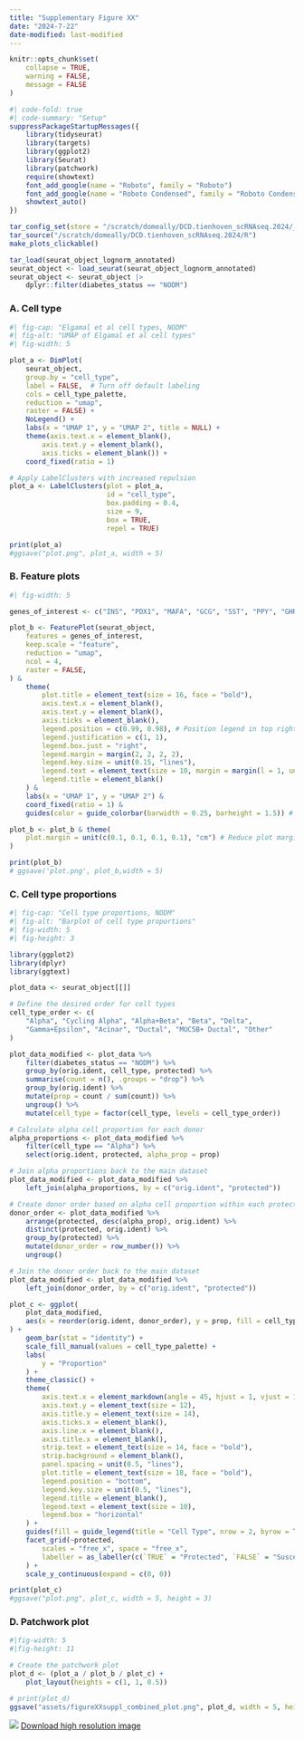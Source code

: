 ```yaml
---
title: "Supplementary Figure XX"
date: "2024-7-22" 
date-modified: last-modified
---
```


```r
knitr::opts_chunk$set(
    collapse = TRUE,
    warning = FALSE,
    message = FALSE
)
```



```r
#| code-fold: true
#| code-summary: "Setup"
suppressPackageStartupMessages({
    library(tidyseurat)
    library(targets)
    library(ggplot2)
    library(Seurat)
    library(patchwork)
    require(showtext)
    font_add_google(name = "Roboto", family = "Roboto")
    font_add_google(name = "Roboto Condensed", family = "Roboto Condensed")
    showtext_auto()
})

tar_config_set(store = "/scratch/domeally/DCD.tienhoven_scRNAseq.2024/_targets")
tar_source("/scratch/domeally/DCD.tienhoven_scRNAseq.2024/R")
make_plots_clickable()

tar_load(seurat_object_lognorm_annotated)
seurat_object <- load_seurat(seurat_object_lognorm_annotated)
seurat_object <- seurat_object |>
    dplyr::filter(diabetes_status == "NODM")
```

### A. Cell type

```r
#| fig-cap: "Elgamal et al cell types, NODM"
#| fig-alt: "UMAP of Elgamal et al cell types"
#| fig-width: 5

plot_a <- DimPlot(
    seurat_object, 
    group.by = "cell_type", 
    label = FALSE,  # Turn off default labeling
    cols = cell_type_palette, 
    reduction = "umap", 
    raster = FALSE) +
    NoLegend() +
    labs(x = "UMAP 1", y = "UMAP 2", title = NULL) +
    theme(axis.text.x = element_blank(),
        axis.text.y = element_blank(),
        axis.ticks = element_blank()) +
    coord_fixed(ratio = 1)

# Apply LabelClusters with increased repulsion
plot_a <- LabelClusters(plot = plot_a, 
                        id = "cell_type", 
                        box.padding = 0.4,  
                        size = 9,
                        box = TRUE, 
                        repel = TRUE)

print(plot_a)
#ggsave("plot.png", plot_a, width = 5)
```

### B. Feature plots

```r
#| fig-width: 5

genes_of_interest <- c("INS", "PDX1", "MAFA", "GCG", "SST", "PPY", "GHR", "KRT19")

plot_b <- FeaturePlot(seurat_object,
    features = genes_of_interest,
    keep.scale = "feature",
    reduction = "umap",
    ncol = 4,
    raster = FALSE,
) &
    theme(
        plot.title = element_text(size = 16, face = "bold"),
        axis.text.x = element_blank(),
        axis.text.y = element_blank(),
        axis.ticks = element_blank(),
        legend.position = c(0.99, 0.98), # Position legend in top right
        legend.justification = c(1, 1),
        legend.box.just = "right",
        legend.margin = margin(2, 2, 2, 2),
        legend.key.size = unit(0.15, "lines"),
        legend.text = element_text(size = 10, margin = margin(l = 1, unit = "pt")),
        legend.title = element_blank()
    ) &
    labs(x = "UMAP 1", y = "UMAP 2") &
    coord_fixed(ratio = 1) &
    guides(color = guide_colorbar(barwidth = 0.25, barheight = 1.5)) # Adjust legend size

plot_b <- plot_b & theme(
    plot.margin = unit(c(0.1, 0.1, 0.1, 0.1), "cm") # Reduce plot margins
) 

print(plot_b)
# ggsave('plot.png', plot_b,width = 5)
```

### C. Cell type proportions

```r
#| fig-cap: "Cell type proportions, NODM"
#| fig-alt: "Barplot of cell type proportions"
#| fig-width: 5
#| fig-height: 3

library(ggplot2)
library(dplyr)
library(ggtext)

plot_data <- seurat_object[[]]

# Define the desired order for cell types
cell_type_order <- c(
    "Alpha", "Cycling Alpha", "Alpha+Beta", "Beta", "Delta",
    "Gamma+Epsilon", "Acinar", "Ductal", "MUC5B+ Ductal", "Other"
)

plot_data_modified <- plot_data %>%
    filter(diabetes_status == "NODM") %>%
    group_by(orig.ident, cell_type, protected) %>%
    summarise(count = n(), .groups = "drop") %>%
    group_by(orig.ident) %>%
    mutate(prop = count / sum(count)) %>%
    ungroup() %>%
    mutate(cell_type = factor(cell_type, levels = cell_type_order))

# Calculate alpha cell proportion for each donor
alpha_proportions <- plot_data_modified %>%
    filter(cell_type == "Alpha") %>%
    select(orig.ident, protected, alpha_prop = prop)

# Join alpha proportions back to the main dataset
plot_data_modified <- plot_data_modified %>%
    left_join(alpha_proportions, by = c("orig.ident", "protected"))

# Create donor order based on alpha cell proportion within each protected group
donor_order <- plot_data_modified %>%
    arrange(protected, desc(alpha_prop), orig.ident) %>%
    distinct(protected, orig.ident) %>%
    group_by(protected) %>%
    mutate(donor_order = row_number()) %>%
    ungroup()

# Join the donor order back to the main dataset
plot_data_modified <- plot_data_modified %>%
    left_join(donor_order, by = c("orig.ident", "protected"))

plot_c <- ggplot(
    plot_data_modified,
    aes(x = reorder(orig.ident, donor_order), y = prop, fill = cell_type)
) +
    geom_bar(stat = "identity") +
    scale_fill_manual(values = cell_type_palette) +
    labs(
        y = "Proportion"
    ) +
    theme_classic() +
    theme(
        axis.text.x = element_markdown(angle = 45, hjust = 1, vjust = 1, size = 12),
        axis.text.y = element_text(size = 12),
        axis.title.y = element_text(size = 14),
        axis.ticks.x = element_blank(),
        axis.line.x = element_blank(),
        axis.title.x = element_blank(),
        strip.text = element_text(size = 14, face = "bold"),
        strip.background = element_blank(),
        panel.spacing = unit(0.5, "lines"),
        plot.title = element_text(size = 18, face = "bold"),
        legend.position = "bottom",
        legend.key.size = unit(0.5, "lines"),
        legend.title = element_blank(),
        legend.text = element_text(size = 10),
        legend.box = "horizontal"
    ) +
    guides(fill = guide_legend(title = "Cell Type", nrow = 2, byrow = TRUE)) + # Adjusted to single row
    facet_grid(~protected,
        scales = "free_x", space = "free_x",
        labeller = as_labeller(c(`TRUE` = "Protected", `FALSE` = "Susceptible"))
    ) +
    scale_y_continuous(expand = c(0, 0))

print(plot_c)
#ggsave("plot.png", plot_c, width = 5, height = 3) 

```

### D. Patchwork plot

```r
#|fig-width: 5
#|fig-height: 11

# Create the patchwork plot 
plot_d <- (plot_a / plot_b / plot_c) +
    plot_layout(heights = c(1, 1, 0.5))

# print(plot_d)
ggsave("assets/figureXXsuppl_combined_plot.png", plot_d, width = 5, height = 10, dpi = 300)
```

![](assets/figureXXsuppl_combined_plot.png)
[Download high resolution image](assets/figureXXsuppl_combined_plot.png)